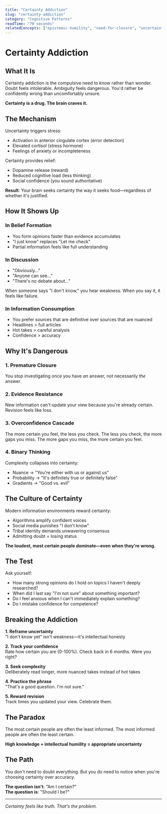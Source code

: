 ```yaml
---
title: "Certainty Addiction"
slug: "certainty-addiction"
category: "Cognitive Patterns"
readTime: "70 seconds"
relatedConcepts: ["epistemic-humility", "need-for-closure", "uncertainty-tolerance"]
---
```


# Certainty Addiction

## What It Is

Certainty addiction is the compulsive need to *know* rather than wonder. Doubt feels intolerable. Ambiguity feels dangerous. You'd rather be confidently wrong than uncomfortably unsure.

**Certainty is a drug. The brain craves it.**

## The Mechanism

Uncertainty triggers stress:
- Activation in anterior cingulate cortex (error detection)
- Elevated cortisol (stress hormone)
- Feelings of anxiety or incompleteness

Certainty provides relief:
- Dopamine release (reward)
- Reduced cognitive load (less thinking)
- Social confidence (you sound authoritative)

**Result**: Your brain seeks certainty the way it seeks food—regardless of whether it's justified.

## How It Shows Up

### In Belief Formation
- You form opinions faster than evidence accumulates
- "I just know" replaces "Let me check"
- Partial information feels like full understanding

### In Discussion
- "Obviously..."
- "Anyone can see..."
- "There's no debate about..."

When someone says "I don't know," you hear weakness. When you say it, it feels like failure.

### In Information Consumption
- You prefer sources that are definitive over sources that are nuanced
- Headlines > full articles
- Hot takes > careful analysis
- Confidence > accuracy

## Why It's Dangerous

### 1. Premature Closure
You stop investigating once you have *an* answer, not necessarily *the* answer.

### 2. Evidence Resistance
New information can't update your view because you're already certain. Revision feels like loss.

### 3. Overconfidence Cascade
The more certain you feel, the less you check. The less you check, the more gaps you miss. The more gaps you miss, the more certain you feel.

### 4. Binary Thinking
Complexity collapses into certainty:
- Nuance → "You're either with us or against us"
- Probability → "It's definitely true or definitely false"
- Gradients → "Good vs. evil"

## The Culture of Certainty

Modern information environments reward certainty:
- Algorithms amplify confident voices
- Social media punishes "I don't know"
- Tribal identity demands unwavering consensus
- Admitting doubt = losing status

**The loudest, most certain people dominate—even when they're wrong.**

## The Test

Ask yourself:
- How many strong opinions do I hold on topics I haven't deeply researched?
- When did I last say "I'm not sure" about something important?
- Do I feel anxious when I can't immediately explain something?
- Do I mistake confidence for competence?

## Breaking the Addiction

**1. Reframe uncertainty**  
"I don't know yet" isn't weakness—it's intellectual honesty

**2. Track your confidence**  
Rate how certain you are (0-100%). Check back in 6 months. Were you right?

**3. Seek complexity**  
Deliberately read longer, more nuanced takes instead of hot takes

**4. Practice the phrase**  
"That's a good question. I'm not sure."

**5. Reward revision**  
Track times you updated your view. Celebrate them.

## The Paradox

The most certain people are often the least informed. The most informed people are often the least certain.

**High knowledge + intellectual humility = appropriate uncertainty**

## The Path

You don't need to doubt everything. But you do need to notice when you're choosing certainty over accuracy.

**The question isn't**: "Am I certain?"  
**The question is**: "Should I be?"

---

*Certainty feels like truth. That's the problem.*
